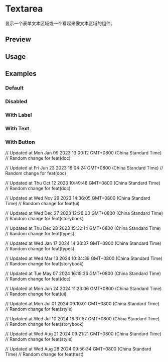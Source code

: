 

<Meta of={TextAreaStories} />

# Textarea

显示一个表单文本区域或一个看起来像文本区域的组件。

## Preview

<Canvas of={TextAreaStories.Default} />

<Controls />

## Usage



<Source code={importCode} language='ts' dark />
<Source code={usageCode} language='tsx' dark />

## Examples

### Default

<Canvas of={TextAreaStories.Default} />

### Disabled

<Canvas of={TextAreaStories.Disabled} />

### With Label

<Canvas of={TextAreaStories.WithLabel} />

### With Text

<Canvas of={TextAreaStories.WithText} />

### With Button

<Canvas of={TextAreaStories.WithButton} />

// Updated at Mon Jan 09 2023 13:00:12 GMT+0800 (China Standard Time)
// Random change for feat(doc)

// Updated at Fri Jun 23 2023 16:04:24 GMT+0800 (China Standard Time)
// Random change for feat(doc)

// Updated at Thu Oct 12 2023 10:49:48 GMT+0800 (China Standard Time)
// Random change for feat(doc)

// Updated at Wed Nov 29 2023 14:36:05 GMT+0800 (China Standard Time)
// Random change for feat(ui)

// Updated at Wed Dec 27 2023 12:26:00 GMT+0800 (China Standard Time)
// Random change for feat(storybook)

// Updated at Thu Dec 28 2023 15:32:14 GMT+0800 (China Standard Time)
// Random change for feat(types)

// Updated at Wed Jan 17 2024 14:36:37 GMT+0800 (China Standard Time)
// Random change for feat(types)

// Updated at Wed Mar 13 2024 10:34:39 GMT+0800 (China Standard Time)
// Random change for feat(storybook)

// Updated at Tue May 07 2024 16:19:36 GMT+0800 (China Standard Time)
// Random change for feat(doc)

// Updated at Mon Jun 24 2024 11:23:06 GMT+0800 (China Standard Time)
// Random change for feat(ui)

// Updated at Mon Jul 01 2024 09:10:01 GMT+0800 (China Standard Time)
// Random change for feat(style)

// Updated at Wed Jul 10 2024 16:37:57 GMT+0800 (China Standard Time)
// Random change for feat(storybook)

// Updated at Wed Aug 21 2024 09:21:21 GMT+0800 (China Standard Time)
// Random change for feat(style)

// Updated at Wed Aug 28 2024 09:56:34 GMT+0800 (China Standard Time)
// Random change for feat(test)
